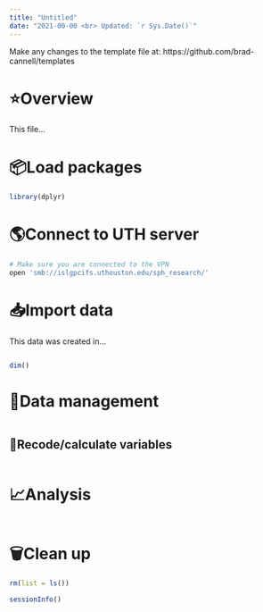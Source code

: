 ```yaml
---
title: "Untitled"
date: "2021-00-00 <br> Updated: `r Sys.Date()`"
---
```


Make any changes to the template file at: https://github.com/brad-cannell/templates

# ⭐️Overview

This file...


# 📦Load packages

```r
library(dplyr)
```


# 🌎Connect to UTH server 

```bash
# Make sure you are connected to the VPN
open 'smb://islgpcifs.uthouston.edu/sph_research/'
```


# 📥Import data 

This data was created in...

```r

```

```r
dim()
```


# 🚧Data management

```r

```

## 🧮Recode/calculate variables

```r

```


# 📈Analysis

```r

```


# 🗑Clean up

```r
rm(list = ls())
```

```r
sessionInfo()
```
